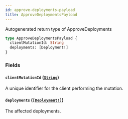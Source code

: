 ```yaml
---
id: approve-deployments-payload
title: ApproveDeploymentsPayload
---
```


Autogenerated return type of ApproveDeployments

```graphql
type ApproveDeploymentsPayload {
  clientMutationId: String
  deployments: [Deployment!]
}
```

### Fields

#### `clientMutationId` ([`String`](/docs/api/scalars/string))

A unique identifier for the client performing the mutation.

#### `deployments` ([`[Deployment!]`](/docs/api/objects/deployment))

The affected deployments.
